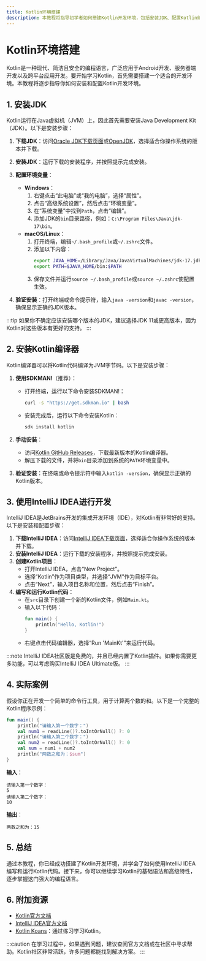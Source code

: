 ```yaml
---
title: Kotlin环境搭建
description: 本教程将指导初学者如何搭建Kotlin开发环境，包括安装JDK、配置Kotlin编译器以及使用IntelliJ IDEA进行开发。
---
```


# Kotlin环境搭建

Kotlin是一种现代、简洁且安全的编程语言，广泛应用于Android开发、服务器端开发以及跨平台应用开发。要开始学习Kotlin，首先需要搭建一个适合的开发环境。本教程将逐步指导你如何安装和配置Kotlin开发环境。

## 1. 安装JDK

Kotlin运行在Java虚拟机（JVM）上，因此首先需要安装Java Development Kit（JDK）。以下是安装步骤：

1. **下载JDK**：访问[Oracle JDK下载页面](https://www.oracle.com/java/technologies/javase-downloads.html)或[OpenJDK](https://openjdk.java.net/)，选择适合你操作系统的版本并下载。
2. **安装JDK**：运行下载的安装程序，并按照提示完成安装。
3. **配置环境变量**：
   - **Windows**：
     1. 右键点击“此电脑”或“我的电脑”，选择“属性”。
     2. 点击“高级系统设置”，然后点击“环境变量”。
     3. 在“系统变量”中找到`Path`，点击“编辑”。
     4. 添加JDK的`bin`目录路径，例如：`C:\Program Files\Java\jdk-17\bin`。
   - **macOS/Linux**：
     1. 打开终端，编辑`~/.bash_profile`或`~/.zshrc`文件。
     2. 添加以下内容：
        ```bash
        export JAVA_HOME=/Library/Java/JavaVirtualMachines/jdk-17.jdk/Contents/Home
        export PATH=$JAVA_HOME/bin:$PATH
        ```
     3. 保存文件并运行`source ~/.bash_profile`或`source ~/.zshrc`使配置生效。

4. **验证安装**：打开终端或命令提示符，输入`java -version`和`javac -version`，确保显示正确的JDK版本。

:::tip
如果你不确定应该安装哪个版本的JDK，建议选择JDK 11或更高版本，因为Kotlin对这些版本有更好的支持。
:::

## 2. 安装Kotlin编译器

Kotlin编译器可以将Kotlin代码编译为JVM字节码。以下是安装步骤：

1. **使用SDKMAN!**（推荐）：
   - 打开终端，运行以下命令安装SDKMAN!：
     ```bash
     curl -s "https://get.sdkman.io" | bash
     ```
   - 安装完成后，运行以下命令安装Kotlin：
     ```bash
     sdk install kotlin
     ```

2. **手动安装**：
   - 访问[Kotlin GitHub Releases](https://github.com/JetBrains/kotlin/releases)，下载最新版本的Kotlin编译器。
   - 解压下载的文件，并将`bin`目录添加到系统的`PATH`环境变量中。

3. **验证安装**：在终端或命令提示符中输入`kotlin -version`，确保显示正确的Kotlin版本。

## 3. 使用IntelliJ IDEA进行开发

IntelliJ IDEA是JetBrains开发的集成开发环境（IDE），对Kotlin有非常好的支持。以下是安装和配置步骤：

1. **下载IntelliJ IDEA**：访问[IntelliJ IDEA下载页面](https://www.jetbrains.com/idea/download/)，选择适合你操作系统的版本并下载。
2. **安装IntelliJ IDEA**：运行下载的安装程序，并按照提示完成安装。
3. **创建Kotlin项目**：
   - 打开IntelliJ IDEA，点击“New Project”。
   - 选择“Kotlin”作为项目类型，并选择“JVM”作为目标平台。
   - 点击“Next”，输入项目名称和位置，然后点击“Finish”。
4. **编写和运行Kotlin代码**：
   - 在`src`目录下创建一个新的Kotlin文件，例如`Main.kt`。
   - 输入以下代码：
     ```kotlin
     fun main() {
         println("Hello, Kotlin!")
     }
     ```
   - 右键点击代码编辑器，选择“Run 'MainKt'”来运行代码。

:::note
IntelliJ IDEA社区版是免费的，并且已经内置了Kotlin插件。如果你需要更多功能，可以考虑购买IntelliJ IDEA Ultimate版。
:::

## 4. 实际案例

假设你正在开发一个简单的命令行工具，用于计算两个数的和。以下是一个完整的Kotlin程序示例：

```kotlin
fun main() {
    println("请输入第一个数字：")
    val num1 = readLine()?.toIntOrNull() ?: 0
    println("请输入第二个数字：")
    val num2 = readLine()?.toIntOrNull() ?: 0
    val sum = num1 + num2
    println("两数之和为：$sum")
}
```

**输入**：
```
请输入第一个数字：
5
请输入第二个数字：
10
```

**输出**：
```
两数之和为：15
```

## 5. 总结

通过本教程，你已经成功搭建了Kotlin开发环境，并学会了如何使用IntelliJ IDEA编写和运行Kotlin代码。接下来，你可以继续学习Kotlin的基础语法和高级特性，逐步掌握这门强大的编程语言。

## 6. 附加资源

- [Kotlin官方文档](https://kotlinlang.org/docs/home.html)
- [IntelliJ IDEA官方文档](https://www.jetbrains.com/idea/documentation/)
- [Kotlin Koans](https://play.kotlinlang.org/koans)：通过练习学习Kotlin。

:::caution
在学习过程中，如果遇到问题，建议查阅官方文档或在社区中寻求帮助。Kotlin社区非常活跃，许多问题都能找到解决方案。
:::
